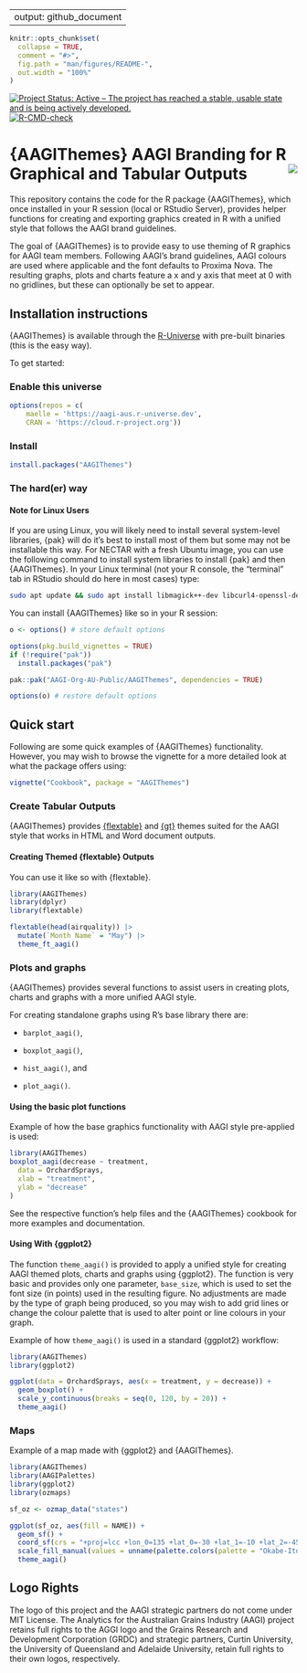 
---
output: github_document
---

<!-- README.md is generated from README.Rmd. Please edit that file -->

```r
knitr::opts_chunk$set(
  collapse = TRUE,
  comment = "#>",
  fig.path = "man/figures/README-",
  out.width = "100%"
)
```

<!-- badges: start -->
[![Project Status: Active – The project has reached a stable, usable state and is being actively developed.](https://www.repostatus.org/badges/latest/active.svg)](https://www.repostatus.org/#active)
[![R-CMD-check](https://github.com/AAGI-Org-AU-Public/AAGIThemes/actions/workflows/R-CMD-check.yaml/badge.svg)](https://github.com/AAGI-Org-AU-Public/AAGIThemes/actions/workflows/R-CMD-check.yaml)
<!-- badges: end -->

# {AAGIThemes} AAGI Branding for R Graphical and Tabular Outputs <img align="right" src="man/figures/logo.png">

This repository contains the code for the R package {AAGIThemes}, which once installed in your R session (local or RStudio Server), provides helper functions for creating and exporting graphics created in R with a unified style that follows the AAGI brand guidelines.

The goal of {AAGIThemes} is to provide easy to use theming of R graphics for AAGI team members.
Following AAGI's brand guidelines, AAGI colours are used where applicable and the font defaults to Proxima Nova.
The resulting graphs, plots and charts feature a x and y axis that meet at 0 with no gridlines, but these can optionally be set to appear.

## Installation instructions

{AAGIThemes} is available through the [R-Universe](https://r-universe.dev/search) with pre-built binaries (this is the easy way).

To get started:

### Enable this universe

```r
options(repos = c(
    maelle = 'https://aagi-aus.r-universe.dev',
    CRAN = 'https://cloud.r-project.org'))
```

### Install

```r
install.packages("AAGIThemes")
```

### The hard(er) way

#### Note for Linux Users

If you are using Linux, you will likely need to install several system-level libraries, {pak} will do it's best to install most of them but some may not be installable this way.
For NECTAR with a fresh Ubuntu image, you can use the following command to install system libraries to install {pak} and then {AAGIThemes}.
In your Linux terminal (not your R console, the "terminal" tab in RStudio should do here in most cases) type:

```bash
sudo apt update && sudo apt install libmagick++-dev libcurl4-openssl-dev libcairo2-dev gsfonts pandoc libfontconfig1-dev libfreetype6-dev pandoc libmagick++-dev libtiff-dev librsvg2-dev libgdal-dev gdal-bin libgeos-dev libproj-dev libsqlite3-dev libfribidi-dev libharfbuzz-dev libudunits2-dev libxml2-dev ttf-mscorefonts-installer
```

You can install {AAGIThemes} like so in your R session:

```r
o <- options() # store default options

options(pkg.build_vignettes = TRUE)
if (!require("pak"))
  install.packages("pak")

pak::pak("AAGI-Org-AU-Public/AAGIThemes", dependencies = TRUE)

options(o) # restore default options
```

## Quick start

Following are some quick examples of {AAGIThemes} functionality.
However, you may wish to browse the vignette for a more detailed look at what the package offers using:

```r
vignette("Cookbook", package = "AAGIThemes")
```

### Create Tabular Outputs

{AAGIThemes} provides [{flextable}](https://davidgohel.github.io/flextable/) and [{gt}](https://gt.rstudio.com) themes suited for the AAGI style that works in HTML and Word document outputs.

#### Creating Themed {flextable} Outputs

You can use it like so with {flextable}.

```r
library(AAGIThemes)
library(dplyr)
library(flextable)

flextable(head(airquality)) |>
  mutate(`Month Name` = "May") |>
  theme_ft_aagi()
```

### Plots and graphs

{AAGIThemes} provides several functions to assist users in creating plots, charts and graphs with a more unified AAGI style.

For creating standalone graphs using R's base library there are:

  * `barplot_aagi()`,

  * `boxplot_aagi()`,

  * `hist_aagi()`, and

  * `plot_aagi()`.

#### Using the basic plot functions

Example of how the base graphics functionality with AAGI style pre-applied is used:

```r
library(AAGIThemes)
boxplot_aagi(decrease ~ treatment,
  data = OrchardSprays,
  xlab = "treatment",
  ylab = "decrease"
)
```

See the respective function's help files and the {AAGIThemes} cookbook for more examples and documentation.

#### Using With {ggplot2}

The function `theme_aagi()` is provided to apply a unified style for creating AAGI themed plots, charts and graphs using {ggplot2}.
The function is very basic and provides only one parameter, `base_size`, which is used to set the font size (in points) used in the resulting figure.
No adjustments are made by the type of graph being produced, so you may wish to add grid lines or change the colour palette that is used to alter point or line colours in your graph.

Example of how `theme_aagi()` is used in a standard {ggplot2} workflow:

```r
library(AAGIThemes)
library(ggplot2)

ggplot(data = OrchardSprays, aes(x = treatment, y = decrease)) +
  geom_boxplot() +
  scale_y_continuous(breaks = seq(0, 120, by = 20)) +
  theme_aagi()
```

### Maps

Example of a map made with {ggplot2} and {AAGIThemes}.

```r
library(AAGIThemes)
library(AAGIPalettes)
library(ggplot2)
library(ozmaps)

sf_oz <- ozmap_data("states")

ggplot(sf_oz, aes(fill = NAME)) +
  geom_sf() +
  coord_sf(crs = "+proj=lcc +lon_0=135 +lat_0=-30 +lat_1=-10 +lat_2=-45 +datum=WGS84") +
  scale_fill_manual(values = unname(palette.colors(palette = "Okabe-Ito"))) +
  theme_aagi()
```

## Logo Rights

The logo of this project and the AAGI strategic partners do not come under MIT License.
The Analytics for the Australian Grains Industry (AAGI) project retains full rights to the AGGI logo and the Grains Research and Development Corporation (GRDC) and strategic partners, Curtin University, the University of Queensland and Adelaide University, retain full rights to their own logos, respectively.
